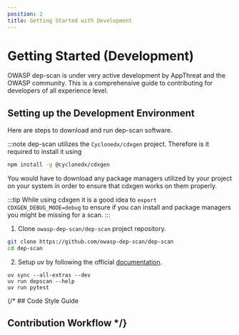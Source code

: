 ```yaml
---
position: 2
title: Getting Started with Development
---
```


# Getting Started (Development)

OWASP dep-scan is under very active development by AppThreat and the OWASP community.
This is a comprehensive guide to contributing for developers of all experience level.

## Setting up the Development Environment
Here are steps to download and run dep-scan software.

:::note
dep-scan utilizes the `Cyclonedx/cdxgen` project. Therefore is it required to install it using
```bash
npm install -g @cyclonedx/cdxgen
```
You would have to download any package managers utilized by your project on your system in order to ensure that cdxgen works on them properly.

:::tip
While using cdxgen it is a good idea to `export CDXGEN_DEBUG_MODE=debug` to ensure if you can install and package managers you might be missing for a scan.
:::


1. Clone `owasp-dep-scan/dep-scan` project repository.

```bash
git clone https://github.com/owasp-dep-scan/dep-scan
cd dep-scan
```

2. Setup uv by following the official [documentation](https://docs.astral.sh/uv/).

```shell
uv sync --all-extras --dev
uv run depscan --help
uv run pytest
```

{/* ## Code Style Guide

## Contribution Workflow */}

